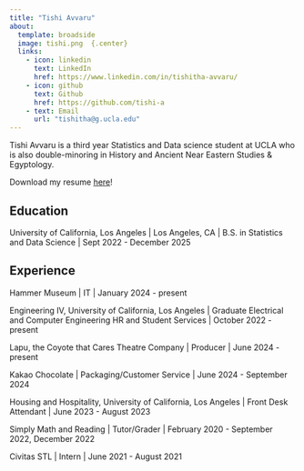 ```yaml
---
title: "Tishi Avvaru"
about:
  template: broadside
  image: tishi.png  {.center}
  links:
    - icon: linkedin
      text: LinkedIn
      href: https://www.linkedin.com/in/tishitha-avvaru/
    - icon: github
      text: Github
      href: https://github.com/tishi-a
    - text: Email
      url: "tishitha@g.ucla.edu"
---
```


Tishi Avvaru is a third year Statistics and Data science student at UCLA who is also double-minoring in History and Ancient Near Eastern Studies & Egyptology.

Download my resume [here](/tech resume.pdf)!

## Education

University of California, Los Angeles \| Los Angeles, CA \| B.S. in Statistics and Data Science \| Sept 2022 - December 2025

## Experience

Hammer Museum \| IT \| January 2024 - present

Engineering IV, University of California, Los Angeles \| Graduate Electrical and Computer Engineering HR and Student Services \| October 2022 - present

Lapu, the Coyote that Cares Theatre Company \| Producer \| June 2024 - present

Kakao Chocolate \| Packaging/Customer Service \| June 2024 - September 2024

Housing and Hospitality, University of California, Los Angeles \| Front Desk Attendant \| June 2023 - August 2023

Simply Math and Reading \| Tutor/Grader \| February 2020 - September 2022, December 2022

Civitas STL \| Intern \| June 2021 - August 2021
